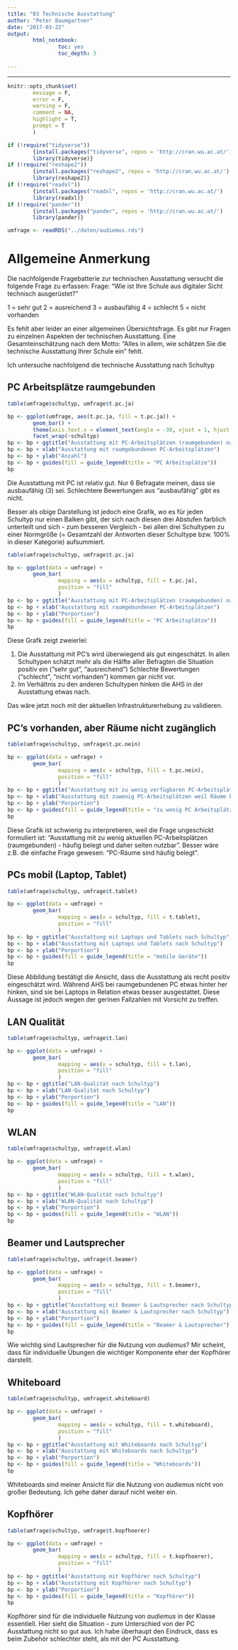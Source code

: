 ```yaml
---
title: "03 Technische Ausstattung"
author: "Peter Baumgartner"
date: "2017-03-22"
output: 
        html_notebook:
                toc: yes
                toc_depth: 3
                
---
```

***

```r
knitr::opts_chunk$set(
        message = F,
        error = F,
        warning = F,
        comment = NA,
        highlight = T,
        prompt = T
        )

if (!require("tidyverse")) 
        {install.packages("tidyverse", repos = 'http://cran.wu.ac.at/')
        library(tidyverse)}
if (!require("reshape2"))
        {install.packages("reshape2", repos = 'http://cran.wu.ac.at/')
        library(reshape2)}
if (!require("readxl"))
        {install.packages("readxl", repos = 'http://cran.wu.ac.at/')
        library(readxl)}
if (!require("pander"))
        {install.packages("pander", repos = 'http://cran.wu.ac.at/')
        library(pander)}

umfrage <- readRDS("../daten/audiemus.rds")
```

# Allgemeine Anmerkung

Die nachfolgende Fragebatterie zur technischen Ausstattung versucht die folgende Frage zu erfassen:
Frage: "Wie ist Ihre Schule aus digitaler Sicht technisch ausgerüstet?"

1 = sehr gut
2 = ausreichend
3 = ausbaufähig
4 = schlecht
5 = nicht vorhanden

Es fehlt aber leider an einer allgemeinen Übersichtsfrage. Es gibt nur Fragen zu einzelnen Aspekten der technischen Ausstattung. Eine Gesamteinschätzung nach dem Motto: "Alles in allem, wie schätzen Sie die technische Ausstattung Ihrer Schule ein" fehlt.

Ich untersuche nachfolgend die technische Ausstattung nach  Schultyp

## PC Arbeitsplätze raumgebunden


```r
table(umfrage$schultyp, umfrage$t.pc.ja)
```


```r
bp <- ggplot(umfrage, aes(t.pc.ja, fill = t.pc.ja)) +
        geom_bar() + 
        theme(axis.text.x = element_text(angle = -30, vjust = 1, hjust = 0)) +
        facet_wrap(~schultyp)
bp <- bp + ggtitle("Ausstattung mit PC-Arbeitsplätzen (raumgebunden) nach Schultyp")
bp <- bp + xlab("Ausstattung mit raumgebundenen PC-Arbeitsplätzen")
bp <- bp + ylab("Anzahl")
bp <- bp + guides(fill = guide_legend(title = "PC Arbeitsplätze"))
bp

```
Die Ausstattung mit PC ist relativ gut. Nur 6 Befragate meinen, dass sie ausbaufähig (3) sei. Schlechtere Bewertungen aus "ausbaufähig" gibt es nicht.

Besser als obige Darstellung ist jedoch eine Grafik, wo es für jeden Schultyp nur einen Balken gibt, der sich nach diesen drei Abstufen farblich unterteilt und sich - zum besseren Vergleich - bei allen drei Schultypen zu einer Normgröße (= Gesamtzahl der Antworten dieser Schultype bzw. 100% in dieser Kategorie) aufsummiert. 

```r
table(umfrage$schultyp, umfrage$t.pc.ja)
```


```r
bp <- ggplot(data = umfrage) +
        geom_bar(
                mapping = aes(x = schultyp, fill = t.pc.ja),
                position = "fill"
                )
bp <- bp + ggtitle("Ausstattung mit PC-Arbeitsplätzen (raumgebunden) nach Schultyp")
bp <- bp + xlab("Ausstattung mit raumgebundenen PC-Arbeitsplätzen")
bp <- bp + ylab("Porportion")
bp <- bp + guides(fill = guide_legend(title = "PC Arbeitsplätze"))
bp


```
Diese Grafk zeigt zweierlei:

1. Die Ausstattung mit PC's wird überwiegend als gut eingeschätzt. In allen Schultypen schätzt mehr als die Hälfte aller Befragten die Situation positiv ein ("sehr gut", "ausreichend") Schlechte Bewertungen ("schlecht", "nicht vorhanden") kommen gar nicht vor.
2. Im Verhältnis zu den anderen Schultypen hinken die AHS in der Ausstattung etwas nach.

Das wäre jetzt noch mit der aktuellen Infrastrukturerhebung zu validieren. 


## PC's vorhanden, aber Räume nicht zugänglich

```r
table(umfrage$schultyp, umfrage$t.pc.nein)
```


```r
bp <- ggplot(data = umfrage) +
        geom_bar(
                mapping = aes(x = schultyp, fill = t.pc.nein),
                position = "fill"
                )
bp <- bp + ggtitle("Ausstattung mit zu wenig verfügbaren PC-Arbeitsplätzen nach Schultyp")
bp <- bp + xlab("Ausstattung mit zuwenig PC-Arbeitsplätzen weil Räume belegt sind")
bp <- bp + ylab("Porportion")
bp <- bp + guides(fill = guide_legend(title = "zu wenig PC Arbeitsplätze"))
bp
```



Diese Grafik ist schwierig zu interpretieren, weil die Frage ungeschickt formuliert ist: "Ausstattung mit zu wenig aktuellen PC-Arbeitsplätzen (raumgebunden) - häufig belegt und daher selten nutzbar". Besser wäre z.B. die einfache Frage gewesen: "PC-Räume sind häufig belegt".

## PCs mobil (Laptop, Tablet)

```r
table(umfrage$schultyp, umfrage$t.tablet)
```



```r
bp <- ggplot(data = umfrage) +
        geom_bar(
                mapping = aes(x = schultyp, fill = t.tablet),
                position = "fill"
                )
bp <- bp + ggtitle("Ausstattung mit Laptops und Tablets nach Schultyp")
bp <- bp + xlab("Ausstattung mit Laptops und Tablets nach Schultyp")
bp <- bp + ylab("Porportion")
bp <- bp + guides(fill = guide_legend(title = "mobile Geräte"))
bp
```



Diese Abbildung bestätigt die Ansicht, dass die Ausstattung als recht positiv eingeschätzt wird. Während AHS bei raumgebundenen PC etwas hinter her hinken, sind sie bei Laptops in Relation etwas besser ausgestattet. Diese Aussage ist jedoch wegen der gerinen Fallzahlen mit Vorsicht zu treffen.

## LAN Qualität


```r
table(umfrage$schultyp, umfrage$t.lan)
```

```r
bp <- ggplot(data = umfrage) +
        geom_bar(
                mapping = aes(x = schultyp, fill = t.lan),
                position = "fill"
                )
bp <- bp + ggtitle("LAN-Qualität nach Schultyp")
bp <- bp + xlab("LAN-Qualität nach Schultyp")
bp <- bp + ylab("Porportion")
bp <- bp + guides(fill = guide_legend(title = "LAN"))
bp
```



## WLAN

```r
table(umfrage$schultyp, umfrage$t.wlan)
```

```r
bp <- ggplot(data = umfrage) +
        geom_bar(
                mapping = aes(x = schultyp, fill = t.wlan),
                position = "fill"
                )
bp <- bp + ggtitle("WLAN-Qualität nach Schultyp")
bp <- bp + xlab("WLAN-Qualität nach Schultyp")
bp <- bp + ylab("Porportion")
bp <- bp + guides(fill = guide_legend(title = "WLAN"))
bp
```



## Beamer und Lautsprecher

```r
table(umfrage$schultyp, umfrage$t.beamer)
```

```r
bp <- ggplot(data = umfrage) +
        geom_bar(
                mapping = aes(x = schultyp, fill = t.beamer),
                position = "fill"
                )
bp <- bp + ggtitle("Ausstattung mit Beamer & Lautsprecher nach Schultyp")
bp <- bp + xlab("Ausstattung mit Beamer & Lautsprecher nach Schultyp")
bp <- bp + ylab("Porportion")
bp <- bp + guides(fill = guide_legend(title = "Beamer & Lautsprecher"))
bp
```

Wie wichtig sind Lautsprecher für die Nutzung von _audiemus_? Mir scheint, dass für individuelle Übungen die wichtiger Komponente eher der Kopfhörer darstellt.

## Whiteboard

```r
table(umfrage$schultyp, umfrage$t.whiteboard)
```


```r
bp <- ggplot(data = umfrage) +
        geom_bar(
                mapping = aes(x = schultyp, fill = t.whiteboard),
                position = "fill"
                )
bp <- bp + ggtitle("Ausstattung mit Whiteboards nach Schultyp")
bp <- bp + xlab("Ausstattung mit Whiteboards nach Schultyp")
bp <- bp + ylab("Porportion")
bp <- bp + guides(fill = guide_legend(title = "Whiteboards"))
bp
```


Whiteboards sind meiner Ansicht für die Nutzung von _audiemus_ nicht von großer Bedeutung. Ich gehe daher darauf nicht weiter ein.


## Kopfhörer

```r
table(umfrage$schultyp, umfrage$t.kopfhoerer)
```


```r
bp <- ggplot(data = umfrage) +
        geom_bar(
                mapping = aes(x = schultyp, fill = t.kopfhoerer),
                position = "fill"
                )
bp <- bp + ggtitle("Ausstattung mit Kopfhörer nach Schultyp")
bp <- bp + xlab("Ausstattung mit Kopfhörer nach Schultyp")
bp <- bp + ylab("Porportion")
bp <- bp + guides(fill = guide_legend(title = "Kopfhörer"))
bp
```

Kopfhörer sind für die individuelle Nutzung von _audiemus_ in der Klasse essentiell. Hier sieht die Situation - zum Unterschied von der PC Ausstattung nicht so gut aus. Ich habe überhaupt den Eindruck, dass es beim  Zubehör schlechter steht, als mit der PC Ausstattung.


